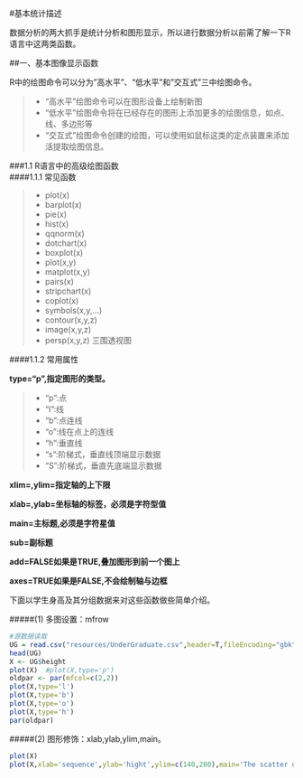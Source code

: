 #基本统计描述

数据分析的两大抓手是统计分析和图形显示，所以进行数据分析以前需了解一下R语言中这两类函数。

##一、基本图像显示函数

R中的绘图命令可以分为"高水平"、"低水平"和"交互式"三中绘图命令。

>* "高水平"绘图命令可以在图形设备上绘制新图
>* "低水平"绘图命令将在已经存在的图形上添加更多的绘图信息，如点、线、多边形等
>*  "交互式"绘图命令创建的绘图，可以使用如鼠标这类的定点装置来添加活提取绘图信息。


###1.1 R语言中的高级绘图函数  
####1.1.1 常见函数

>*  plot(x)
>*  barplot(x)
>*  pie(x)
>*  hist(x)
>*  qqnorm(x)
>*  dotchart(x)
>*  boxplot(x)
>*  plot(x,y)
>*  matplot(x,y)
>*  pairs(x)
>*  stripchart(x)
>*  coplot(x)
>*  symbols(x,y,...)
>*  contour(x,y,z)
>*  image(x,y,z)
>*  persp(x,y,z) 三围透视图

####1.1.2 常用属性

**type="p",指定图形的类型。**

>*  "p":点
>*  "l":线
>*  "b":点连线
>*  "o":线在点上的连线
>*  "h":垂直线
>*  "s":阶梯式，垂直线顶端显示数据
>*  "S":阶梯式，垂直先底端显示数据

**xlim=,ylim=指定轴的上下限**

**xlab=,ylab=坐标轴的标签，必须是字符型值**

**main=主标题,必须是字符星值**

**sub=副标题**

**add=FALSE如果是TRUE,叠加图形到前一个图上**

**axes=TRUE如果是FALSE,不会绘制轴与边框**

下面以学生身高及其分组数据来对这些函数做些简单介绍。

#####(1) 多图设置：mfrow
```r
#源数据读取
UG = read.csv("resources/UnderGraduate.csv",header=T,fileEncoding="gbk")
head(UG)
X <- UG$height
plot(X)  #plot(X,type='p')
oldpar <- par(mfcol=c(2,2))
plot(X,type='l')
plot(X,type='b')
plot(X,type='o')
plot(X,type='h')
par(oldpar)
```

#####(2) 图形修饰：xlab,ylab,ylim,main。

```r
plot(X)
plot(X,xlab='sequence',ylab='hight',ylim=c(140,200),main='The scatter of students height')
```


